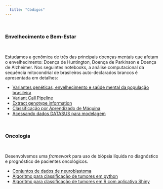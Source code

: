 ```yaml
---
  title: "Códigos"
---
```


\

### Envelhecimento e Bem-Estar

\

Estudamos a genômica de três das principais doenças mentais que afetam o envelhecimento: Doença de Huntington, Doença de Parkinson e Doença de Alzheimer. Nos seguintes notebooks, a análise computacional da sequência mitocondrial de brasileiros auto-declarados brancos é apresentada em detalhes:

* [Variantes genéticas, envelhecimento e saúde mental da população brasileira](07-Phylogenetic-Analyisis_mt_BR.html)
* [Variant Call Pipeline](02-variant_call_pipeline.html)
* [Extract genotype information](03-merge_vcfs.html)
* [Classificação por Aprendizado de Máquina](05-binary-logistic-regression-appended.html)
* [Acessando dados DATASUS para modelagem](04-datasus_raca_cor.html)

\

### Oncologia

\

Desenvolvemos uma *framework* para uso de biópsia líquida no diagnóstico e prognóstico de pacientes oncológicos.

* [Conjuntos de dados de neuroblastoma](08-GSE62564.html)
* [Algoritmo para classificação de tumores em python](15-shiny-boxplot.html)
* [Algoritmo para classificação de tumores em R com aplicativo Shiny](16-shiny-tumor-classification.html)